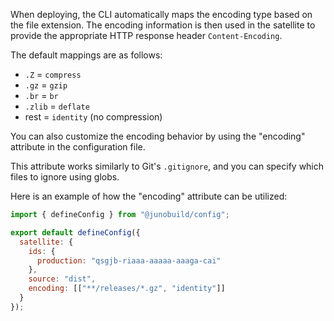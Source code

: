 When deploying, the CLI automatically maps the encoding type based on the file extension. The encoding information is then used in the satellite to provide the appropriate HTTP response header `Content-Encoding`.

The default mappings are as follows:

- `.Z` = `compress`
- `.gz` = `gzip`
- `.br` = `br`
- `.zlib` = `deflate`
- rest = `identity` (no compression)

You can also customize the encoding behavior by using the "encoding" attribute in the configuration file.

This attribute works similarly to Git's `.gitignore`, and you can specify which files to ignore using globs.

Here is an example of how the "encoding" attribute can be utilized:

```javascript title="juno.config.js"
import { defineConfig } from "@junobuild/config";

export default defineConfig({
  satellite: {
    ids: {
      production: "qsgjb-riaaa-aaaaa-aaaga-cai"
    },
    source: "dist",
    encoding: [["**/releases/*.gz", "identity"]]
  }
});
```
